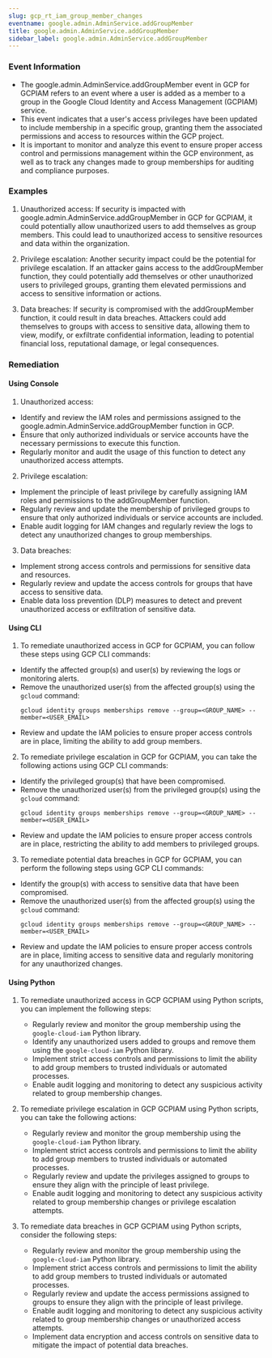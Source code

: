```yaml
--- 
slug: gcp_rt_iam_group_member_changes
eventname: google.admin.AdminService.addGroupMember
title: google.admin.AdminService.addGroupMember
sidebar_label: google.admin.AdminService.addGroupMember
---
```

                       
### Event Information

- The google.admin.AdminService.addGroupMember event in GCP for GCPIAM refers to an event where a user is added as a member to a group in the Google Cloud Identity and Access Management (GCPIAM) service.
- This event indicates that a user's access privileges have been updated to include membership in a specific group, granting them the associated permissions and access to resources within the GCP project.
- It is important to monitor and analyze this event to ensure proper access control and permissions management within the GCP environment, as well as to track any changes made to group memberships for auditing and compliance purposes.


### Examples

1. Unauthorized access: If security is impacted with google.admin.AdminService.addGroupMember in GCP for GCPIAM, it could potentially allow unauthorized users to add themselves as group members. This could lead to unauthorized access to sensitive resources and data within the organization.

2. Privilege escalation: Another security impact could be the potential for privilege escalation. If an attacker gains access to the addGroupMember function, they could potentially add themselves or other unauthorized users to privileged groups, granting them elevated permissions and access to sensitive information or actions.

3. Data breaches: If security is compromised with the addGroupMember function, it could result in data breaches. Attackers could add themselves to groups with access to sensitive data, allowing them to view, modify, or exfiltrate confidential information, leading to potential financial loss, reputational damage, or legal consequences.

### Remediation

#### Using Console

1. Unauthorized access:
- Identify and review the IAM roles and permissions assigned to the google.admin.AdminService.addGroupMember function in GCP.
- Ensure that only authorized individuals or service accounts have the necessary permissions to execute this function.
- Regularly monitor and audit the usage of this function to detect any unauthorized access attempts.

2. Privilege escalation:
- Implement the principle of least privilege by carefully assigning IAM roles and permissions to the addGroupMember function.
- Regularly review and update the membership of privileged groups to ensure that only authorized individuals or service accounts are included.
- Enable audit logging for IAM changes and regularly review the logs to detect any unauthorized changes to group memberships.

3. Data breaches:
- Implement strong access controls and permissions for sensitive data and resources.
- Regularly review and update the access controls for groups that have access to sensitive data.
- Enable data loss prevention (DLP) measures to detect and prevent unauthorized access or exfiltration of sensitive data.

#### Using CLI

1. To remediate unauthorized access in GCP for GCPIAM, you can follow these steps using GCP CLI commands:

- Identify the affected group(s) and user(s) by reviewing the logs or monitoring alerts.
- Remove the unauthorized user(s) from the affected group(s) using the `gcloud` command:
  ```
  gcloud identity groups memberships remove --group=<GROUP_NAME> --member=<USER_EMAIL>
  ```
- Review and update the IAM policies to ensure proper access controls are in place, limiting the ability to add group members.

2. To remediate privilege escalation in GCP for GCPIAM, you can take the following actions using GCP CLI commands:

- Identify the privileged group(s) that have been compromised.
- Remove the unauthorized user(s) from the privileged group(s) using the `gcloud` command:
  ```
  gcloud identity groups memberships remove --group=<GROUP_NAME> --member=<USER_EMAIL>
  ```
- Review and update the IAM policies to ensure proper access controls are in place, restricting the ability to add members to privileged groups.

3. To remediate potential data breaches in GCP for GCPIAM, you can perform the following steps using GCP CLI commands:

- Identify the group(s) with access to sensitive data that have been compromised.
- Remove the unauthorized user(s) from the affected group(s) using the `gcloud` command:
  ```
  gcloud identity groups memberships remove --group=<GROUP_NAME> --member=<USER_EMAIL>
  ```
- Review and update the IAM policies to ensure proper access controls are in place, limiting access to sensitive data and regularly monitoring for any unauthorized changes.

#### Using Python

1. To remediate unauthorized access in GCP GCPIAM using Python scripts, you can implement the following steps:
   - Regularly review and monitor the group membership using the `google-cloud-iam` Python library.
   - Identify any unauthorized users added to groups and remove them using the `google-cloud-iam` Python library.
   - Implement strict access controls and permissions to limit the ability to add group members to trusted individuals or automated processes.
   - Enable audit logging and monitoring to detect any suspicious activity related to group membership changes.

2. To remediate privilege escalation in GCP GCPIAM using Python scripts, you can take the following actions:
   - Regularly review and monitor the group membership using the `google-cloud-iam` Python library.
   - Implement strict access controls and permissions to limit the ability to add group members to trusted individuals or automated processes.
   - Regularly review and update the privileges assigned to groups to ensure they align with the principle of least privilege.
   - Enable audit logging and monitoring to detect any suspicious activity related to group membership changes or privilege escalation attempts.

3. To remediate data breaches in GCP GCPIAM using Python scripts, consider the following steps:
   - Regularly review and monitor the group membership using the `google-cloud-iam` Python library.
   - Implement strict access controls and permissions to limit the ability to add group members to trusted individuals or automated processes.
   - Regularly review and update the access permissions assigned to groups to ensure they align with the principle of least privilege.
   - Enable audit logging and monitoring to detect any suspicious activity related to group membership changes or unauthorized access attempts.
   - Implement data encryption and access controls on sensitive data to mitigate the impact of potential data breaches.


 